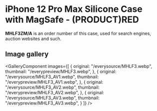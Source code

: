 
# iPhone 12 Pro Max Silicone Case with MagSafe - (PRODUCT)RED

<Callout type='info' emoji='👉🏻'>**MHLF3ZM/A** is an order number of this case, used for search engines, auction websites and such.</Callout>

## Image gallery

<GalleryComponent
    images={[
      {
        original: "/everysource/MHLF3.webp",
        thumbnail: "/everypreview/MHLF3.webp",
      },
      {
        original: "/everysource/MHLF3_AV1.webp",
        thumbnail: "/everypreview/MHLF3_AV1.webp",
      },
      {
        original: "/everysource/MHLF3_AV2.webp",
        thumbnail: "/everypreview/MHLF3_AV2.webp",
      },
      {
        original: "/everysource/MHLF3_AV3.webp",
        thumbnail: "/everypreview/MHLF3_AV3.webp",
      }
    ]}
  />
